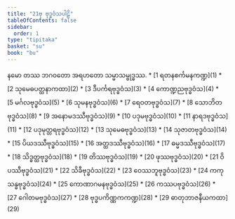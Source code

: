 ```yaml
---
title: "21ဗု ဗုဒ္ဓဝံသပါဠိ"
tableOfContents: false
sidebar:
  order: 1
type: "tipitaka"
basket: "su"
book: "bu"
---
```


<Paragraph number="1" type="center" book="bu">
နမော တဿ ဘဂဝတော အရဟတော သမ္မာသမ္ဗုဒ္ဓဿ.

</Paragraph>

<TableOfContents book="bu" section="21">
* [1 ရတနစင်္ကမနကဏ္ဍ](1)
* [2 သုမေဓပတ္ထနာကထာ](2)
* [3 ဒီပင်္ကရဗုဒ္ဓဝံသ](3)
* [4 ကောဏ္ဍညဗုဒ္ဓဝံသ](4)
* [5 မင်္ဂလဗုဒ္ဓဝံသ](5)
* [6 သုမနဗုဒ္ဓဝံသ](6)
* [7 ရေဝတဗုဒ္ဓဝံသ](7)
* [8 သောဘိတဗုဒ္ဓဝံသ](8)
* [9 အနောမဒဿီဗုဒ္ဓဝံသ](9)
* [10 ပဒုမဗုဒ္ဓဝံသ](10)
* [11 နာရဒဗုဒ္ဓဝံသ](11)
* [12 ပဒုမုတ္တရဗုဒ္ဓဝံသ](12)
* [13 သုမေဓဗုဒ္ဓဝံသ](13)
* [14 သုဇာတဗုဒ္ဓဝံသ](14)
* [15 ပိယဒဿီဗုဒ္ဓဝံသ](15)
* [16 အတ္ထဒဿီဗုဒ္ဓဝံသ](16)
* [17 ဓမ္မဒဿီဗုဒ္ဓဝံသ](17)
* [18 သိဒ္ဓတ္ထဗုဒ္ဓဝံသ](18)
* [19 တိဿဗုဒ္ဓဝံသ](19)
* [20 ဖုဿဗုဒ္ဓဝံသ](20)
* [21 ဝိပဿီဗုဒ္ဓဝံသ](21)
* [22 သိခီဗုဒ္ဓဝံသ](22)
* [23 ဝေဿဘူဗုဒ္ဓဝံသ](23)
* [24 ကကုသန္ဓဗုဒ္ဓဝံသ](24)
* [25 ကောဏာဂမနဗုဒ္ဓဝံသ](25)
* [26 ကဿပဗုဒ္ဓဝံသ](26)
* [27 ဂေါတမဗုဒ္ဓဝံသ](27)
* [28 ဗုဒ္ဓပကိဏ္ဏကကဏ္ဍ](28)
* [29 ဓာတုဘာဇနီယကထာ](29)
</TableOfContents>